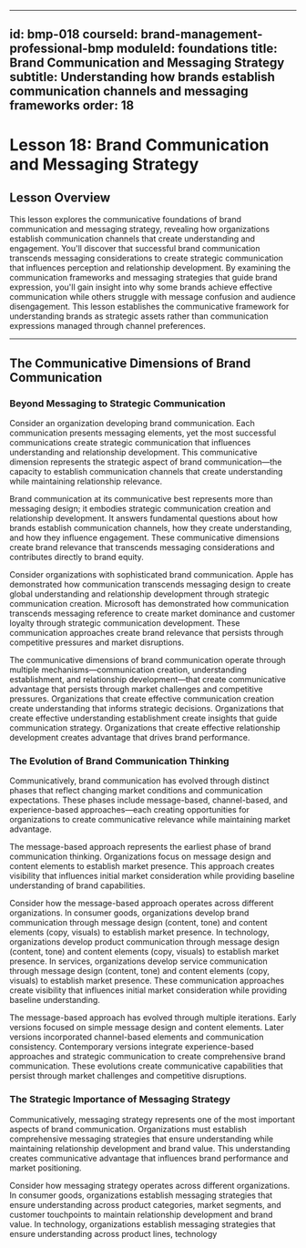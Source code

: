 
---
id: bmp-018
courseId: brand-management-professional-bmp
moduleId: foundations
title: Brand Communication and Messaging Strategy
subtitle: Understanding how brands establish communication channels and messaging frameworks
order: 18
---

# Lesson 18: Brand Communication and Messaging Strategy

## Lesson Overview

This lesson explores the communicative foundations of brand communication and messaging strategy, revealing how organizations establish communication channels that create understanding and engagement. You'll discover that successful brand communication transcends messaging considerations to create strategic communication that influences perception and relationship development. By examining the communication frameworks and messaging strategies that guide brand expression, you'll gain insight into why some brands achieve effective communication while others struggle with message confusion and audience disengagement. This lesson establishes the communicative framework for understanding brands as strategic assets rather than communication expressions managed through channel preferences.

---

## The Communicative Dimensions of Brand Communication

### Beyond Messaging to Strategic Communication

Consider an organization developing brand communication. Each communication presents messaging elements, yet the most successful communications create strategic communication that influences understanding and relationship development. This communicative dimension represents the strategic aspect of brand communication—the capacity to establish communication channels that create understanding while maintaining relationship relevance.

Brand communication at its communicative best represents more than messaging design; it embodies strategic communication creation and relationship development. It answers fundamental questions about how brands establish communication channels, how they create understanding, and how they influence engagement. These communicative dimensions create brand relevance that transcends messaging considerations and contributes directly to brand equity.

Consider organizations with sophisticated brand communication. Apple has demonstrated how communication transcends messaging design to create global understanding and relationship development through strategic communication creation. Microsoft has demonstrated how communication transcends messaging reference to create market dominance and customer loyalty through strategic communication development. These communication approaches create brand relevance that persists through competitive pressures and market disruptions.

The communicative dimensions of brand communication operate through multiple mechanisms—communication creation, understanding establishment, and relationship development—that create communicative advantage that persists through market challenges and competitive pressures. Organizations that create effective communication creation create understanding that informs strategic decisions. Organizations that create effective understanding establishment create insights that guide communication strategy. Organizations that create effective relationship development creates advantage that drives brand performance.

### The Evolution of Brand Communication Thinking

Communicatively, brand communication has evolved through distinct phases that reflect changing market conditions and communication expectations. These phases include message-based, channel-based, and experience-based approaches—each creating opportunities for organizations to create communicative relevance while maintaining market advantage.

The message-based approach represents the earliest phase of brand communication thinking. Organizations focus on message design and content elements to establish market presence. This approach creates visibility that influences initial market consideration while providing baseline understanding of brand capabilities.

Consider how the message-based approach operates across different organizations. In consumer goods, organizations develop brand communication through message design (content, tone) and content elements (copy, visuals) to establish market presence. In technology, organizations develop product communication through message design (content, tone) and content elements (copy, visuals) to establish market presence. In services, organizations develop service communication through message design (content, tone) and content elements (copy, visuals) to establish market presence. These communication approaches create visibility that influences initial market consideration while providing baseline understanding.

The message-based approach has evolved through multiple iterations. Early versions focused on simple message design and content elements. Later versions incorporated channel-based elements and communication consistency. Contemporary versions integrate experience-based approaches and strategic communication to create comprehensive brand communication. These evolutions create communicative capabilities that persist through market challenges and competitive disruptions.

### The Strategic Importance of Messaging Strategy

Communicatively, messaging strategy represents one of the most important aspects of brand communication. Organizations must establish comprehensive messaging strategies that ensure understanding while maintaining relationship development and brand value. This understanding creates communicative advantage that influences brand performance and market positioning.

Consider how messaging strategy operates across different organizations. In consumer goods, organizations establish messaging strategies that ensure understanding across product categories, market segments, and customer touchpoints to maintain relationship development and brand value. In technology, organizations establish messaging strategies that ensure understanding across product lines, technology